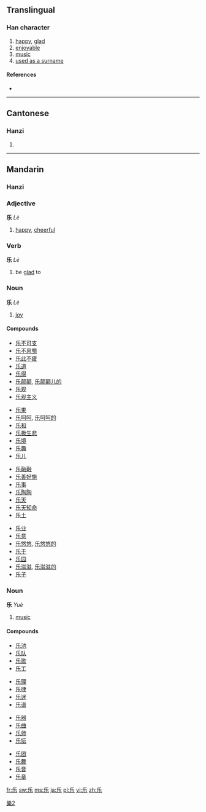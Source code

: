 {{also|樂|楽}}<!-- may be replaced by zh-forms -->
==Translingual==

===Han character===
{{Han char|rn=4|rad=丿|as=04|sn=5|four=|canj=竹女木 (HVD)}}

# [[happy]], [[glad]]
# [[enjoyable]]
# [[music]]
# [[used as a surname]]

====References====
* {{Han ref|kx=0082.131|hdz=10037.050|uh=4E50|ud=20048}}

----

==Cantonese==

===Hanzi===
{{yue-hanzi|jyut=|y=lok6, ngok6|tra=樂}}

# {{defn|lang=yue|sort=丿04}}

----

==Mandarin==

===Hanzi===
{{cmn-hanzi|tra=樂|pin=[[lè]] ([[le4]]), [[yuè]] ([[yue4]])|wg=le<sup>4</sup>}}

===Adjective===
'''乐'''  ''Lè''

# [[happy]], [[cheerful]]

===Verb===
'''乐'''  ''Lè''

# be [[glad]] to

===Noun===
'''乐'''  ''Lè''

# [[joy]]

====Compounds====
{{top4}}
* [[乐不可支]]
* [[乐不思蜀]]
* [[乐此不疲]]
* [[乐道]]
* [[乐得]]
* [[乐颠颠]], [[乐颠颠儿的]]
* [[乐观]]
* [[乐观主义]]
{{mid4}}
* [[乐果]]
* [[乐呵呵]], [[乐呵呵的]]
* [[乐和]]
* [[乐极生悲]]
* [[乐境]]
* [[乐趣]]
* [[乐儿]]
{{mid4}}
* [[乐融融]]
* [[乐善好施]]
* [[乐事]]
* [[乐陶陶]]
* [[乐天]]
* [[乐天知命]]
* [[乐土]]
{{mid4}}
* [[乐业]]
* [[乐意]]
* [[乐悠悠]], [[乐悠悠的]]
* [[乐于]]
* [[乐园]]
* [[乐滋滋]], [[乐滋滋的]]
* [[乐子]]
{{bottom}}

===Noun===
'''乐'''  ''Yuè''

# [[music]]

====Compounds====
{{top4}}
* [[乐池]]
* [[乐队]]
* [[乐歌]]
* [[乐工]]
{{mid4}}
* [[乐理]]
* [[乐律]]
* [[乐迷]]
* [[乐谱]]
{{mid4}}
* [[乐器]]
* [[乐曲]]
* [[乐师]]
* [[乐坛]]
{{mid4}}
* [[乐团]]
* [[乐舞]]
* [[乐音]]
* [[乐章]]
{{bottom}}

[[Category:CJKV characters simplified differently in Japan and China|樂2]]

[[fr:乐]]
[[sw:乐]]
[[ms:乐]]
[[ja:乐]]
[[pl:乐]]
[[vi:乐]]
[[zh:乐]]